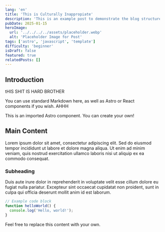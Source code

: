 ```yaml
---
lang: 'en'
title: 'This is Culturally Inappropiate'
description: 'This is an example post to demonstrate the blog structure in this Astro template.'
pubDate: 2025-01-15
heroImage:
  url: '../../../../assets/placeholder.webp'
  alt: 'Placeholder Image for Post'
tags: ['astro', 'javascript', 'template']
difficulty: 'beginner'
isDraft: false
featured: true
relatedPosts: []
---
```



## Introduction

tHIS SHIT IS HARD BROTHER
 
You can use standard Markdown here, as well as Astro or React components if you wish. AHHH

<InfoAlert title="Important Note">
  This is an imported Astro component. You can create your own!
</InfoAlert>

## Main Content

Lorem ipsum dolor sit amet, consectetur adipiscing elit. Sed do eiusmod tempor incididunt ut labore et dolore magna aliqua. Ut enim ad minim veniam, quis nostrud exercitation ullamco laboris nisi ut aliquip ex ea commodo consequat.

### Subheading

Duis aute irure dolor in reprehenderit in voluptate velit esse cillum dolore eu fugiat nulla pariatur. Excepteur sint occaecat cupidatat non proident, sunt in culpa qui officia deserunt mollit anim id est laborum.

```javascript
// Example code block
function helloWorld() {
  console.log('Hello, world!');
}
```

Feel free to replace this content with your own.
